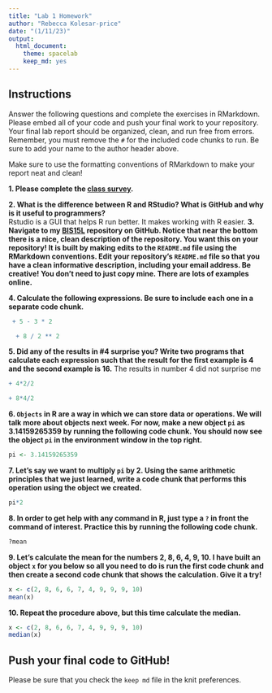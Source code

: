 ```yaml
---
title: "Lab 1 Homework"
author: "Rebecca Kolesar-price"
date: "(1/11/23)"
output:
  html_document: 
    theme: spacelab
    keep_md: yes
---
```


## Instructions
Answer the following questions and complete the exercises in RMarkdown. Please embed all of your code and push your final work to your repository. Your final lab report should be organized, clean, and run free from errors. Remember, you must remove the `#` for the included code chunks to run. Be sure to add your name to the author header above.  

Make sure to use the formatting conventions of RMarkdown to make your report neat and clean!  

**1. Please complete the [class survey](https://forms.gle/8t9FZSBjgvFjzr4MA).**  

**2. What is the difference between R and RStudio? What is GitHub and why is it useful to programmers?**  
Rstudio is a GUI that helps R run better. It makes working with R easier.
**3. Navigate to my [BIS15L](https://github.com/jmledford3115/BIS15LW2023_jledford) repository on GitHub. Notice that near the bottom there is a nice, clean description of the repository. You want this on your repository! It is built by making edits to the `README.md` file using the RMarkdown conventions. Edit your repository's `README.md` file so that you have a clean informative description, including your email address. Be creative! You don't need to just copy mine. There are lots of examples online.**  

**4. Calculate the following expressions. Be sure to include each one in a separate code chunk.**  
```r
 + 5 - 3 * 2 
```
```r
  + 8 / 2 ** 2  
```

  
**5. Did any of the results in #4 surprise you? Write two programs that calculate each expression such that the result for the first example is 4 and the second example is 16.**    The results in number 4 did not surprise me 
```r
+ 4*2/2
```
```r
+ 8*4/2
```


**6. `Objects` in R are a way in which we can store data or operations. We will talk more about objects next week. For now, make a new object `pi` as 3.14159265359 by running the following code chunk. You should now see the object `pi` in the environment window in the top right.**  
```r
pi <- 3.14159265359
```

**7. Let's say we want to multiply `pi` by 2. Using the same arithmetic principles that we just learned, write a code chunk that performs this operation using the object we created.**  
```r
pi*2
```

**8. In order to get help with any command in R, just type a `?` in front the command of interest. Practice this by running the following code chunk.**  
```r
?mean
```

**9. Let's calculate the mean for the numbers 2, 8, 6, 4, 9, 10. I have built an object `x` for you below so all you need to do is run the first code chunk and then create a second code chunk that shows the calculation. Give it a try!**  
```r
x <- c(2, 8, 6, 6, 7, 4, 9, 9, 9, 10)
mean(x)
```

**10. Repeat the procedure above, but this time calculate the median.**  
```r
x <- c(2, 8, 6, 6, 7, 4, 9, 9, 9, 10)
median(x)
```

## Push your final code to GitHub!
Please be sure that you check the `keep md` file in the knit preferences.  